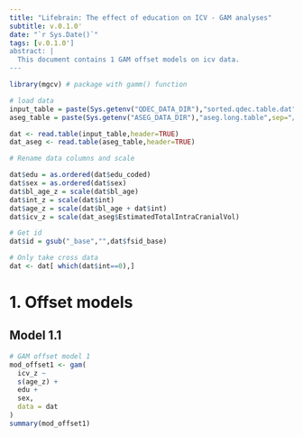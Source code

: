 ```yaml
---
title: "Lifebrain: The effect of education on ICV - GAM analyses"
subtitle: v.0.1.0'
date: "`r Sys.Date()`"
tags: [v.0.1.0']
abstract: |
  This document contains 1 GAM offset models on icv data.
---
```


```r
library(mgcv) # package with gamm() function

# load data
input_table = paste(Sys.getenv("QDEC_DATA_DIR"),"sorted.qdec.table.dat",sep="/")
aseg_table = paste(Sys.getenv("ASEG_DATA_DIR"),"aseg.long.table",sep="/")

dat <- read.table(input_table,header=TRUE)
dat_aseg <- read.table(aseg_table,header=TRUE)

# Rename data columns and scale

dat$edu = as.ordered(dat$edu_coded)
dat$sex = as.ordered(dat$sex)
dat$bl_age_z = scale(dat$bl_age)
dat$int_z = scale(dat$int)
dat$age_z = scale(dat$bl_age + dat$int)
dat$icv_z = scale(dat_aseg$EstimatedTotalIntraCranialVol)

# Get id
dat$id = gsub("_base","",dat$fsid_base)

# Only take cross data
dat <- dat[ which(dat$int==0),]

```
\newpage
# 1. Offset models
## Model 1.1
```r
# GAM offset model 1
mod_offset1 <- gam(
  icv_z ~ 
  s(age_z) + 
  edu +
  sex, 
  data = dat
)
summary(mod_offset1)
```
